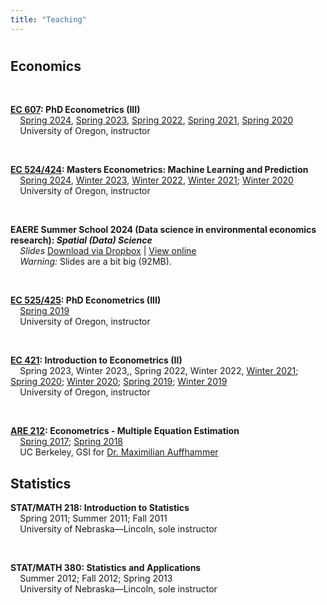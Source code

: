 ```yaml
---
title: "Teaching"
---
```


<head>
<script>
  document.title = "Ed Rubin: Teaching";
</script>
</head>

<!-- <br> -->

# {.tabset .tabset-fade}

## Economics

<br>

__[EC 607](https://github.com/edrubin/EC607S24): PhD Econometrics (III)__
<br> [Spring 2024](https://github.com/edrubin/EC607S24), [Spring 2023](https://github.com/edrubin/EC607S23), [Spring 2022](https://github.com/edrubin/EC607S22), [Spring 2021](https://github.com/edrubin/EC607S21), [Spring 2020](https://github.com/edrubin/EC607S20)
<br> University of Oregon, instructor

<br>

__[EC 524/424](https://github.com/edrubin/EC524S24): Masters Econometrics: Machine Learning and Prediction__
<br> [Spring 2024](https://github.com/edrubin/EC524S24), [Winter 2023](https://github.com/edrubin/EC524W23), [Winter 2022](https://github.com/edrubin/EC524W22), [Winter 2021](https://github.com/edrubin/EC524W21); [Winter 2020](https://github.com/edrubin/EC524W20)
<br> University of Oregon, instructor

<br>

__EAERE Summer School 2024 (Data science in environmental economics research): *Spatial (Data) Science*__
<br> *Slides* [Download via Dropbox](https://www.dropbox.com/scl/fi/up6fmoxcdv0eqmmftrjax/slides-spatial-data.html?rlkey=4s4j2lm8039x1gotqgjgqoxg3&dl=0) | [View online](https://rawcdn.githack.com/edrubin/edrubin.github.io/bcc75318e3f6a482b2da4060374622bf2bb138e4/Slides/slides-spatial-data.html?min=1)
<br> *Warning:* Slides are a bit big (92MB).

<br>

__[EC 525/425](https://github.com/edrubin/EC525S19): PhD Econometrics (III)__
<br> [Spring 2019](https://github.com/edrubin/EC525S19)
<br> University of Oregon, instructor

<br>

__[EC 421](https://github.com/edrubin/EC421W19): Introduction to Econometrics (II)__
<br> Spring 2023, Winter 2023,, Spring 2022, Winter 2022, [Winter 2021](https://github.com/edrubin/EC421W21); [Spring 2020](https://github.com/edrubin/EC421S20); [Winter 2020](https://github.com/edrubin/EC421W20); [Spring 2019](https://github.com/edrubin/EC421S19); [Winter 2019](https://github.com/edrubin/EC421W19)
<br> University of Oregon, instructor

<br>

__[ARE 212](https://edrub.in/ARE212): Econometrics - Multiple Equation Estimation__
<br> [Spring 2017](https://edrub.in/ARE212/Spring2017/notes.html); [Spring 2018](https://edrub.in/ARE212)
<br> UC Berkeley, GSI for [Dr. Maximilian Auffhammer](http://www.auffhammer.com)


## Statistics

__STAT/MATH 218: Introduction to Statistics__
<br> Spring 2011; Summer 2011; Fall 2011
<br> University of Nebraska—Lincoln, sole instructor

<br>

__STAT/MATH 380: Statistics and Applications__
<br> Summer 2012; Fall 2012; Spring 2013
<br> University of Nebraska—Lincoln, sole instructor
